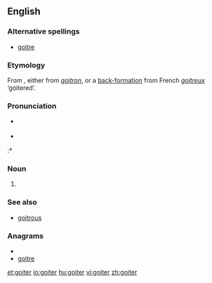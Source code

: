==English==

===Alternative spellings===
* [[goitre]]

===Etymology===
From {{etyl|fr}}, either from {{etyl|fro}} ''[[goitron]]'', or a [[appendix:Glossary#back-formation|back-formation]] from French ''[[goitreux]]'' ‘goitered’.

===Pronunciation===
* {{a|UK}} {{IPA|/'ɡɔɪtə/}}
* {{a|US}} {{IPA|/'ɡɔɪtɚ/}}
:* {{rhymes|ɔɪtə(r)}}

===Noun===
{{en-noun}}

# {{alternative spelling of|[[goitre]]}}

===See also===
* [[goitrous]]

===Anagrams===
* {{alphagram|egiort}}
* [[goitre#English|goitre]]

[[et:goiter]]
[[io:goiter]]
[[hu:goiter]]
[[vi:goiter]]
[[zh:goiter]]